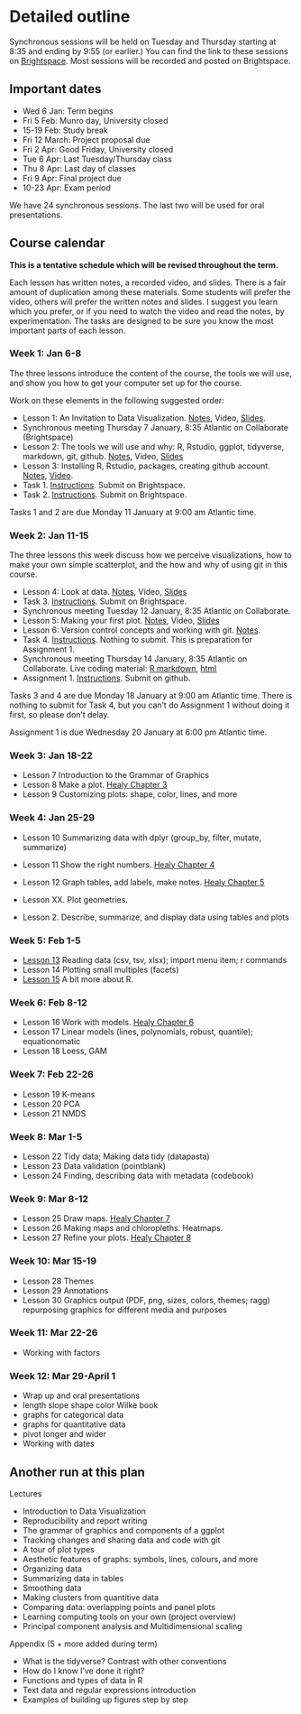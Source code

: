 # Detailed outline {#outline}

Synchronous sessions will be held on Tuesday and Thursday starting at 8:35 and ending by 9:55 (or earlier.) You can find the link to these sessions on [Brightspace](https://dal.brightspace.com/d2l/le/content/159870/Home?itemIdentifier=D2L.LE.Content.ContentObject.ModuleCO-2083791). Most sessions will be recorded and posted on Brightspace.

## Important dates

* Wed 6 Jan: Term begins
* Fri 5 Feb: Munro day, University closed
* 15-19 Feb: Study break
* Fri 12 March: Project proposal due
* Fri 2 Apr: Good Friday, University closed
* Tue 6 Apr: Last Tuesday/Thursday class
* Thu 8 Apr: Last day of classes
* Fri 9 Apr: Final project due
* 10-23 Apr: Exam period

We have 24 synchronous sessions. The last two will be used for oral presentations.

## Course calendar

**This is a tentative schedule which will be revised throughout the term.**

Each lesson has written notes, a recorded video, and slides. There is a fair amount of duplication among these materials. Some students will prefer the video, others will prefer the written notes and slides. I suggest you learn which you prefer, or if you need to watch the video and read the notes, by experimentation. The tasks are designed to be sure you know the most important parts of each lesson.

### Week 1: Jan 6-8

The three lessons introduce the content of the course, the tools we will use, and show you how to get your computer set up for the course.

Work on these elements in the following suggested order:

- Lesson 1: An Invitation to Data Visualization. [Notes](#ch-invitation), Video, [Slides](slides/lesson-01.html).
- Synchronous meeting Thursday 7 January, 8:35 Atlantic on Collaborate (Brightspace)
- Lesson 2: The tools we will use and why: R, Rstudio, ggplot, tidyverse, markdown, git, github. [Notes](#ch-tools), Video, [Slides](slides/lesson-02.html)
- Lesson 3: Installing R, Rstudio, packages, creating github account. [Notes](#setup), [Video](https://dal.brightspace.com/d2l/le/content/159870/Home?itemIdentifier=D2L.LE.Content.ContentObject.ModuleCO-2083726).
- Task 1. [Instructions](#task-1). Submit on Brightspace.
- Task 2. [Instructions](#task-2). Submit on Brightspace.

Tasks 1 and 2 are due Monday 11 January at 9:00 am Atlantic time.

### Week 2: Jan 11-15

The three lessons this week discuss how we perceive visualizations, how to make your own simple scatterplot, and the how and why of using git in this course.

- Lesson 4: Look at data. [Notes](#look-data), Video, [Slides](slides/lesson-04.html)
- Task 3. [Instructions](#task-3). Submit on Brightspace.
- Synchronous meeting Tuesday 12 January, 8:35 Atlantic on Collaborate.
- Lesson 5: Making your first plot. [Notes](#first-plot), Video, [Slides](slides/lesson-05.html)
- Lesson 6: Version control concepts and working with git. [Notes](#vcs).
- Task 4. [Instructions](#task-4). Nothing to submit. This is preparation for Assignment 1.
- Synchronous meeting Thursday 14 January, 8:35 Atlantic on Collaborate. Live coding material: [R markdown](static/live-coding-01.rmd), [html](static/live-coding-01.html)
- Assignment 1. [Instructions](#assignment-1). Submit on github.

Tasks 3 and 4 are due Monday 18 January at 9:00 am Atlantic time. There is nothing to submit for Task 4, but you can't do Assignment 1 without doing it first, so please don't delay.

Assignment 1 is due Wednesday 20 January at 6:00 pm Atlantic time.

### Week 3: Jan 18-22

- Lesson 7 Introduction to the Grammar of Graphics
- Lesson 8 Make a plot. [Healy Chapter 3](https://socviz.co/makeplot.html#makeplot)
- Lesson 9 Customizing plots: shape, color, lines, and more

### Week 4: Jan 25-29

- Lesson 10 Summarizing data with dplyr (group_by, filter, mutate, summarize)
- Lesson 11 Show the right numbers. [Healy Chapter 4](https://socviz.co/groupfacettx.html#groupfacettx)
- Lesson 12 Graph tables, add labels, make notes. [Healy Chapter 5](https://socviz.co/workgeoms.html#workgeoms)
- Lesson XX. Plot geometries.

- Lesson 2. Describe, summarize, and display data using tables and plots

### Week 5: Feb 1-5

- [Lesson 13](#reading-data) Reading data (csv, tsv, xlsx); import menu item; r commands
- [Lesson 14]{#facets} Plotting small multiples (facets)
- [Lesson 15](#r-details) A bit more about R. 

### Week 6: Feb 8-12

- Lesson 16 Work with models. [Healy Chapter 6](https://socviz.co/modeling.html#modeling)
- Lesson 17 Linear models (lines, polynomials, robust, quantile); equationomatic 
- Lesson 18 Loess, GAM

### Week 7: Feb 22-26

- Lesson 19 K-means
- Lesson 20 PCA
- Lesson 21 NMDS 

### Week 8: Mar 1-5

- Lesson 22 Tidy data; Making data tidy (datapasta)
- Lesson 23 Data validation (pointblank)
- Lesson 24 Finding, describing data with metadata (codebook)

### Week 9: Mar 8-12

- Lesson 25 Draw maps. [Healy Chapter 7](https://socviz.co/maps.html#maps)
- Lesson 26 Making maps and chloropleths. Heatmaps.
- Lesson 27 Refine your plots. [Healy Chapter 8](https://socviz.co/refineplots.html#refineplots)

### Week 10: Mar 15-19

- Lesson 28 Themes
- Lesson 29 Annotations
- Lesson 30 Graphics output (PDF, png, sizes, colors, themes; ragg) repurposing graphics for different media and purposes

### Week 11: Mar 22-26

- Working with factors

### Week 12: Mar 29-April 1

- Wrap up and oral presentations
- length slope shape color Wilke book
- graphs for categorical data
- graphs for quantitative data
- pivot longer and wider
- Working with dates

## Another run at this plan

Lectures

- Introduction to Data Visualization
- Reproducibility and report writing
- The grammar of graphics and components of a ggplot
- Tracking changes and sharing data and code with git
- A tour of plot types
- Aesthetic features of graphs: symbols, lines, colours, and more
- Organizing data
- Summarizing data in tables
- Smoothing data
- Making clusters from quantitive data
- Comparing data: overlapping points and panel plots
- Learning computing tools on your own (project overview)
- Principal component analysis and Multidimensional scaling

Appendix (5 + more added during term)

- What is the tidyverse? Contrast with other conventions
- How do I know I've done it right?
- Functions and types of data in R
- Text data and regular expressions introduction
- Examples of building up figures step by step



